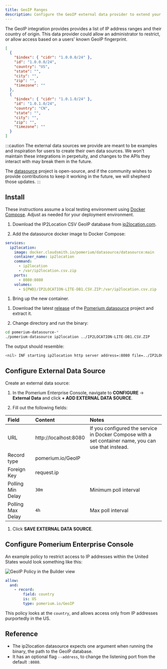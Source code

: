 ```yaml
---
title: GeoIP Ranges
description: Configure the GeoIP external data provider to extend your access policies.
---
```



The GeoIP integration provides provides a list of IP address ranges and their country of origin. This data provider could allow an administrator to restrict, or allow access based on a users' known GeoIP fingerprint.

```json title="Example"
[
  {
    "$index": { "cidr": "1.0.0.0/24" },
    "id": "1.0.0.0/24",
    "country": "US",
    "state": "",
    "city": "",
    "zip": "",
    "timezone": ""
  },
  {
    "$index": { "cidr": "1.0.1.0/24" },
    "id": "1.0.1.0/24",
    "country": "CN",
    "state": "",
    "city": "",
    "zip": "",
    "timezone": ""
  }
]
```

:::caution
The external data sources we provide are meant to be examples and inspiration for users to create their own data sources. We won't maintain these integrations in perpetuity, and changes to the APIs they interact with may break them in the future.

The [datasource](https://github.com/pomerium/datasource) project is open-source, and if the community wishes to provide contributions to keep it working in the future, we will shepherd those updates.
:::

## Install

<Tabs>
<TabItem value="compose" label="Docker Compose">

These instructions assume a local testing environment using [Docker Compose]. Adjust as needed for your deployment environment.

1. Download the IP2Location CSV GeoIP database from [ip2location.com].

1. Add the datasource docker image to Docker Compose:

```yaml title="docker-compose.yaml"
services:
  ip2location:
    image: docker.cloudsmith.io/pomerium/datasource/datasource:main
    container_name: ip2location
    command:
      - ip2location
      - /var/ip2location.csv.zip
    ports:
      - 8080:8080
    volumes:
      - ${PWD}/IP2LOCATION-LITE-DB1.CSV.ZIP:/var/ip2location.csv.zip
```

1. Bring up the new container.

</TabItem>
<TabItem value="binary" label="Local Binary">

1. Download the latest [release] of the [Pomerium datasource] project and extract it.

1. Change directory and run the binary:

  ```sh
  cd pomerium-datasource-*
  ./pomerium-datasource ip2location ../IP2LOCATION-LITE-DB1.CSV.ZIP
  ```

  The output should resemble:

  ```sh
  <nil> INF starting ip2location http server address=:8080 file=../IP2LOCATION-LITE-DB1.CSV.ZIP
  ```

</TabItem>
</Tabs>

## Configure External Data Source

Create an external data source:

1. In the Pomerium Enterprise Console, navigate to **CONFIGURE** → **External Data** and click **+ ADD EXTERNAL DATA SOURCE**.

1. Fill out the following fields:

  | Field             | Content               | Notes                                                                                                |
  | :---------------- | :-------------------- | :--------------------------------------------------------------------------------------------------- |
  | URL               | http://localhost:8080 | If you configured the service in Docker Compose with a set container name, you can use that instead. |
  | Record type       | pomerium.io/GeoIP     |                                                                                                      |
  | Foreign Key       | request.ip            |                                                                                                      |
  | Polling Min Delay | `30m`                 | Minimum poll interval                                                                                |
  | Polling Max Delay | `4h`                  | Max poll interval                                                                                    |

1. Click **SAVE EXTERNAL DATA SOURCE**.

## Configure Pomerium Enterprise Console

An example policy to restrict access to IP addresses within the United States would look something like this:

<Tabs>
<TabItem value="builder" label="Builder">

![GeoIP Policy in the Builder view](./img/geoip-policy.png)

</TabItem>
<TabItem value="editor" label="Editor">

```yaml showLineNumbers
allow:
  and:
    - record:
        field: country
        is: US
        type: pomerium.io/GeoIP
```

</TabItem>
</Tabs>

This policy looks at the `country`, and allows access only from IP addresses purportedly in the US.

## Reference

- The ip2location datasource expects one argument when running the binary, the path to the GeoIP database.
- It has an optional flag `--address`, to change the listening port from the default `:8080`.



[pomerium datasource]: https://github.com/pomerium/datasource
[Docker Compose]: https://docs.docker.com/compose/
[ip2location.com]: https://www.ip2location.com/
[Pomerium datasource]: https://github.com/pomerium/datasource
[release]: https://github.com/pomerium/datasource/releases
